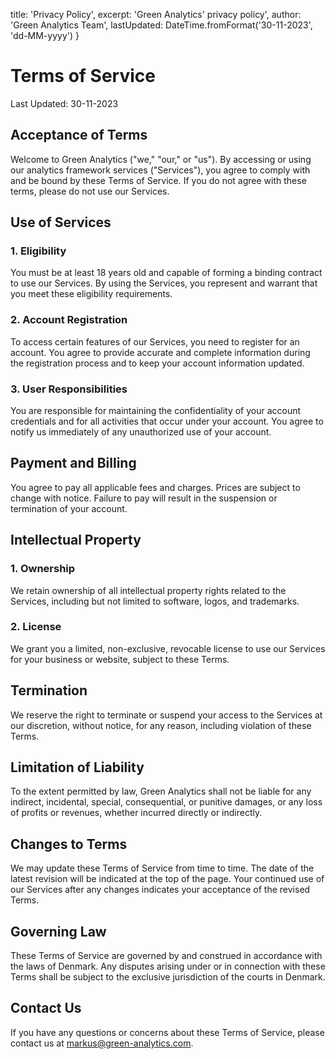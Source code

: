 
  title: 'Privacy Policy',
  excerpt: 'Green Analytics\' privacy policy',
  author: 'Green Analytics Team',
  lastUpdated: DateTime.fromFormat('30-11-2023', 'dd-MM-yyyy')
}

# Terms of Service

Last Updated: 30-11-2023

## Acceptance of Terms

Welcome to Green Analytics ("we," "our," or "us"). By accessing or using our analytics framework services ("Services"), you agree to comply with and be bound by these Terms of Service. If you do not agree with these terms, please do not use our Services.

## Use of Services

### 1. Eligibility

You must be at least 18 years old and capable of forming a binding contract to use our Services. By using the Services, you represent and warrant that you meet these eligibility requirements.

### 2. Account Registration

To access certain features of our Services, you need to register for an account. You agree to provide accurate and complete information during the registration process and to keep your account information updated.

### 3. User Responsibilities

You are responsible for maintaining the confidentiality of your account credentials and for all activities that occur under your account. You agree to notify us immediately of any unauthorized use of your account.

## Payment and Billing

You agree to pay all applicable fees and charges. Prices are subject to change with notice. Failure to pay will result in the suspension or termination of your account.

## Intellectual Property

### 1. Ownership

We retain ownership of all intellectual property rights related to the Services, including but not limited to software, logos, and trademarks.

### 2. License

We grant you a limited, non-exclusive, revocable license to use our Services for your business or website, subject to these Terms.

## Termination

We reserve the right to terminate or suspend your access to the Services at our discretion, without notice, for any reason, including violation of these Terms.

## Limitation of Liability

To the extent permitted by law, Green Analytics shall not be liable for any indirect, incidental, special, consequential, or punitive damages, or any loss of profits or revenues, whether incurred directly or indirectly.

## Changes to Terms

We may update these Terms of Service from time to time. The date of the latest revision will be indicated at the top of the page. Your continued use of our Services after any changes indicates your acceptance of the revised Terms.

## Governing Law

These Terms of Service are governed by and construed in accordance with the laws of Denmark. Any disputes arising under or in connection with these Terms shall be subject to the exclusive jurisdiction of the courts in Denmark.

## Contact Us

If you have any questions or concerns about these Terms of Service, please contact us at [markus@green-analytics.com](mailto:markus@green-analytics.com).